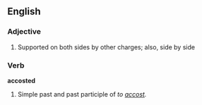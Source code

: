 ==English==

===Adjective===
{{en-adj|-}}
# {{heraldry}} Supported on both sides by other charges; also, side by side

===Verb===
'''accosted'''
# Simple past and past participle of ''to [[accost]].''